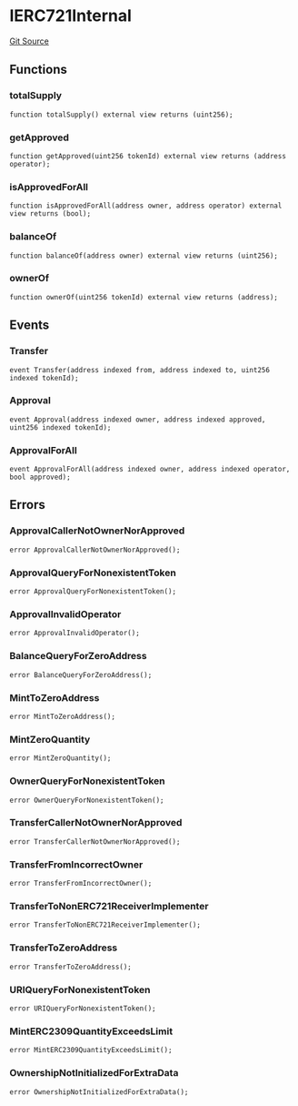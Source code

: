 # IERC721Internal
[Git Source](https://github.com/0xStation/0xrails/blob/491ae339f09853335dba9e897f46862d776d54b5/src/cores/ERC721/interface/IERC721.sol)


## Functions
### totalSupply


```solidity
function totalSupply() external view returns (uint256);
```

### getApproved


```solidity
function getApproved(uint256 tokenId) external view returns (address operator);
```

### isApprovedForAll


```solidity
function isApprovedForAll(address owner, address operator) external view returns (bool);
```

### balanceOf


```solidity
function balanceOf(address owner) external view returns (uint256);
```

### ownerOf


```solidity
function ownerOf(uint256 tokenId) external view returns (address);
```

## Events
### Transfer

```solidity
event Transfer(address indexed from, address indexed to, uint256 indexed tokenId);
```

### Approval

```solidity
event Approval(address indexed owner, address indexed approved, uint256 indexed tokenId);
```

### ApprovalForAll

```solidity
event ApprovalForAll(address indexed owner, address indexed operator, bool approved);
```

## Errors
### ApprovalCallerNotOwnerNorApproved

```solidity
error ApprovalCallerNotOwnerNorApproved();
```

### ApprovalQueryForNonexistentToken

```solidity
error ApprovalQueryForNonexistentToken();
```

### ApprovalInvalidOperator

```solidity
error ApprovalInvalidOperator();
```

### BalanceQueryForZeroAddress

```solidity
error BalanceQueryForZeroAddress();
```

### MintToZeroAddress

```solidity
error MintToZeroAddress();
```

### MintZeroQuantity

```solidity
error MintZeroQuantity();
```

### OwnerQueryForNonexistentToken

```solidity
error OwnerQueryForNonexistentToken();
```

### TransferCallerNotOwnerNorApproved

```solidity
error TransferCallerNotOwnerNorApproved();
```

### TransferFromIncorrectOwner

```solidity
error TransferFromIncorrectOwner();
```

### TransferToNonERC721ReceiverImplementer

```solidity
error TransferToNonERC721ReceiverImplementer();
```

### TransferToZeroAddress

```solidity
error TransferToZeroAddress();
```

### URIQueryForNonexistentToken

```solidity
error URIQueryForNonexistentToken();
```

### MintERC2309QuantityExceedsLimit

```solidity
error MintERC2309QuantityExceedsLimit();
```

### OwnershipNotInitializedForExtraData

```solidity
error OwnershipNotInitializedForExtraData();
```

